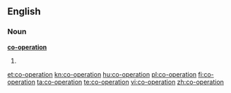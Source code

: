 {{also|cooperation|coöperation}}
==English==

===Noun===
'''[[co-]][[operation]]'''

# {{alternative spelling of|cooperation}}

[[et:co-operation]]
[[kn:co-operation]]
[[hu:co-operation]]
[[pl:co-operation]]
[[fi:co-operation]]
[[ta:co-operation]]
[[te:co-operation]]
[[vi:co-operation]]
[[zh:co-operation]]